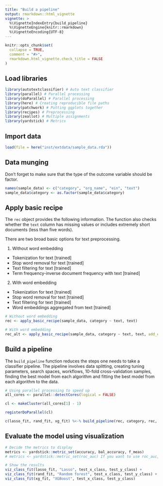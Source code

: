```yaml
---
title: "Build a pipeline"
output: rmarkdown::html_vignette
vignette: >
  %\VignetteIndexEntry{build_pipeline}
  %\VignetteEngine{knitr::rmarkdown}
  %\VignetteEncoding{UTF-8}
---
```


```r
knitr::opts_chunk$set(
  collapse = TRUE,
  comment = "#>",
  rmarkdown.html_vignette.check_title = FALSE
)
```

## Load libraries 

```r
library(autotextclassifier) # Auto text classifier 
library(parallel) # Parallel processing 
library(doParallel) # Parallel processing 
library(here) # Creating reproducible file paths 
library(patchwork) # Putting ggplots together
library(recipes) # Preprocessing 
library(zeallot) # Multiple assignments 
library(yardstick) # Metrics  
```

## Import data 

```r
load(file = here("inst/extdata/sample_data.rda"))
```

## Data munging 

Don't forget to make sure that the type of the outcome variable should be factor.

```r
names(sample_data) <- c("category", "org_name", "ein", "text")
sample_data$category <- as.factor(sample_data$category)
```

## Apply basic recipe 

The `rec` object provides the following information. The function also checks whether the `text` column has missing values or includes extremely short documents (less than five words).

There are two broad basic options for text preprocessing. 

1. Without word embedding 

* Tokenization for text [trained]
* Stop word removal for text [trained]
* Text filtering for text [trained]
* Term frequency-inverse document frequency with text [trained]

2. With word embedding 

* Tokenization for text [trained]
* Stop word removal for text [trained]
* Text filtering for text [trained]
* Word embeddings aggregated from text [trained]

```r
# Without word embedding
rec <- apply_basic_recipe(sample_data, category ~ text, text)

# With word embedding 
rec_alt <- apply_basic_recipe(sample_data, category ~ text, text, add_embedding = TRUE)
```

## Build a pipeline 

The `build_pipeline` function reduces the steps one needs to take a classifier pipeline. The pipeline involves data splitting, creating tuning parameters, search spaces, workflows, 10-fold cross-validation samples, finding the best model from each algorithm and fitting the best model from each algorithm to the data. 

```r
# Using parallel processing to speed up
all_cores <- parallel::detectCores(logical = FALSE)

cl <- makeCluster(all_cores[1] - 1)

registerDoParallel(cl)
```

```r
c(lasso_fit, rand_fit, xg_fit) %<-% build_pipeline(rec, category, rec, prop_ratio = 0.8, metric_choice = "accuracy")
```

## Evaluate the model using visualization

```r
# Decide the metrics to display 
metrics <- yardstick::metric_set(accuracy, bal_accuracy, f_meas)
# metrics <- yardstick::metric_set(roc_auc) If you want to use roc_auc, you should use metric_choice = "roc_auc" for the build_pipeline() function.

# Show the results 
viz_class_fit(lasso_fit, "Lasso", test_x_class, test_y_class) + 
viz_class_fit(rand_fit, "Random forest", test_x_class, test_y_class) +
viz_class_fit(xg_fit, "XGBoost", test_x_class, test_y_class)
```
